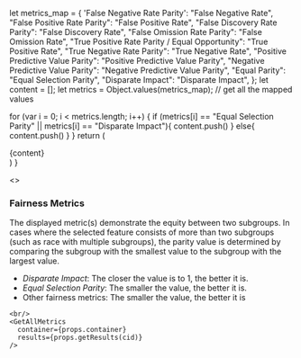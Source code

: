 


  let metrics_map = {
    'False Negative Rate Parity': "False Negative Rate",
    "False Positive Rate Parity": "False Positive Rate",
    "False Discovery Rate Parity": "False Discovery Rate",
    "False Omission Rate Parity": "False Omission Rate",
    "True Positive Rate Parity / Equal Opportunity": "True Positive Rate",
    "True Negative Rate Parity": "True Negative Rate",
    "Positive Predictive Value Parity": "Positive Predictive Value Parity",
    "Negative Predictive Value Parity": "Negative Predictive Value Parity",
    "Equal Parity": "Equal Selection Parity",
    "Disparate Impact": "Disparate Impact",
  };
  let content = [];
  let metrics = Object.values(metrics_map); // get all the mapped values
  
  for (var i = 0; i < metrics.length; i++) {
    if (metrics[i] == "Equal Selection Parity" || metrics[i] == "Disparate Impact"){
      content.push(<TechnicalInterpretationChart2
        metric={metrics[i]}
        container={container}
        data={results}
      />)
    }
    else{
      content.push(<TechnicalInterpretationChart
        metric={metrics[i]}
        container={container}
        data={results}
      />)
    }
  }
  return (
    <div>{content}</div>
  )
}

<>
  <div>
    <h3>Fairness Metrics</h3>
    The displayed metric(s) demonstrate the equity between two subgroups. In cases where the selected feature consists of more than two subgroups (such as race with multiple subgroups), the parity value is determined by comparing the subgroup with the smallest value to the subgroup with the largest value.
    <ul>
      <li><i>Disparate Impact</i>: The closer the value is to 1, the better it is.</li>
      <li><i>Equal Selection Parity</i>: The smaller the value, the better it is.</li>
      <li>Other fairness metrics: The smaller the value, the better it is</li>
    </ul>
    
    <br/>
    <GetAllMetrics
      container={props.container}
      results={props.getResults(cid)}
    />
  </div>
</>